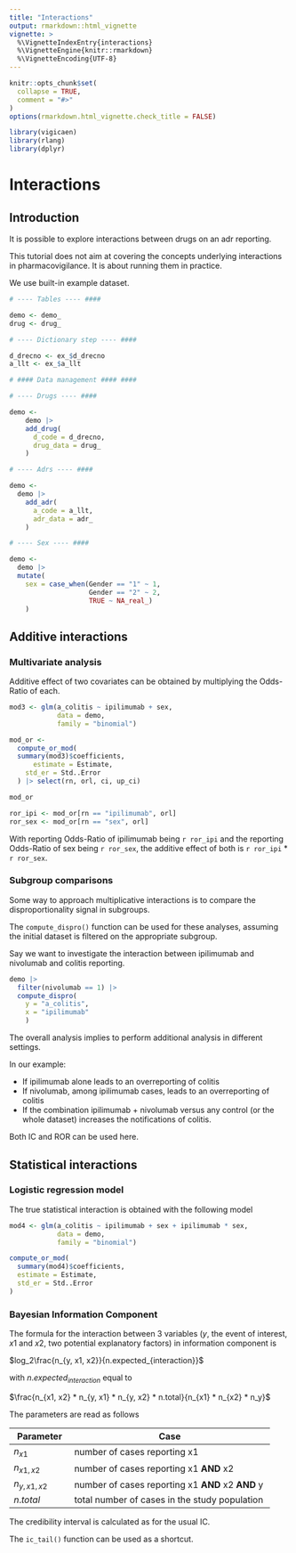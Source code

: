 ```yaml
---
title: "Interactions"
output: rmarkdown::html_vignette
vignette: >
  %\VignetteIndexEntry{interactions}
  %\VignetteEngine{knitr::rmarkdown}
  %\VignetteEncoding{UTF-8}
---
```


```r
knitr::opts_chunk$set(
  collapse = TRUE,
  comment = "#>"
)
options(rmarkdown.html_vignette.check_title = FALSE)
```

```r
library(vigicaen)
library(rlang)
library(dplyr)
```


# Interactions

## Introduction

It is possible to explore interactions between drugs on
an adr reporting.

This tutorial does not aim at covering the concepts underlying
interactions in pharmacovigilance. It is about running them 
in practice.

We use built-in example dataset.

```r

# ---- Tables ---- ####

demo <- demo_
drug <- drug_

# ---- Dictionary step ---- ####

d_drecno <- ex_$d_drecno
a_llt <- ex_$a_llt

# #### Data management #### ####

# ---- Drugs ---- ####

demo <-
    demo |>
    add_drug(
      d_code = d_drecno,
      drug_data = drug_
    ) 

# ---- Adrs ---- ####

demo <- 
  demo |>
    add_adr(
      a_code = a_llt,
      adr_data = adr_
    )

# ---- Sex ---- ####

demo <- 
  demo |> 
  mutate(
    sex = case_when(Gender == "1" ~ 1,
                    Gender == "2" ~ 2,
                    TRUE ~ NA_real_)
    )
```

## Additive interactions

### Multivariate analysis

Additive effect of two covariates can be obtained by multiplying 
the Odds-Ratio of each.

```r
mod3 <- glm(a_colitis ~ ipilimumab + sex,
            data = demo,
            family = "binomial")

mod_or <- 
  compute_or_mod(
  summary(mod3)$coefficients,
      estimate = Estimate,
    std_er = Std..Error
  ) |> select(rn, orl, ci, up_ci)

mod_or
```

```r
ror_ipi <- mod_or[rn == "ipilimumab", orl]
ror_sex <- mod_or[rn == "sex", orl]
```
With reporting Odds-Ratio of ipilimumab being `r ror_ipi`
and the reporting Odds-Ratio of sex being `r ror_sex`, 
the additive effect of both is `r ror_ipi` * `r ror_sex`.

### Subgroup comparisons

Some way to approach multiplicative interactions is to compare
the disproportionality signal in subgroups.

The `compute_dispro()` function can be used for these analyses,
assuming the initial dataset is filtered on the appropriate
subgroup.

Say we want to investigate the interaction between ipilimumab
and nivolumab and colitis reporting.

```r
demo |> 
  filter(nivolumab == 1) |> 
  compute_dispro(
    y = "a_colitis",
    x = "ipilimumab"
    )
```
The overall analysis implies to perform additional analysis in
different settings.

In our example:

-   If ipilimumab alone leads to an overreporting of colitis
-   If nivolumab, among ipilimumab cases, leads to an overreporting of colitis
-   If the combination ipilimumab + nivolumab versus any control
(or the whole dataset) increases the notifications of colitis.

Both IC and ROR can be used here.

## Statistical interactions {#inter_stat}

### Logistic regression model

The true statistical interaction is obtained with the following
model

```r
mod4 <- glm(a_colitis ~ ipilimumab + sex + ipilimumab * sex,
            data = demo,
            family = "binomial")

compute_or_mod(
  summary(mod4)$coefficients,
  estimate = Estimate,
  std_er = Std..Error
)
```

### Bayesian Information Component

The formula for the interaction between 3 variables 
($y$, the event of interest, $x1$ and $x2$,
two potential explanatory factors) 
in information component is

$log_2\frac{n_{y, x1, x2}}{n.expected_{interaction}}$

with $n.expected_{interaction}$ equal to

$\frac{n_{x1, x2} * n_{y, x1} * n_{y, x2} * n.total}{n_{x1} * n_{x2} * n_y}$

The parameters are read as follows

| Parameter       | Case                                                                      |
|-----------------|-------------------------------------------------------|
| $n_{x1}$        | number of cases reporting x1                                              |
| $n_{x1, x2}$    | number of cases reporting x1 **AND** x2                                    |
| $n_{y, x1, x2}$ | number of cases reporting x1 **AND** x2 **AND** y                           |
| $n.total$       | total number of cases in the study population  |

The credibility interval is calculated as for the usual IC.

The `ic_tail()` function can be used as a shortcut.
